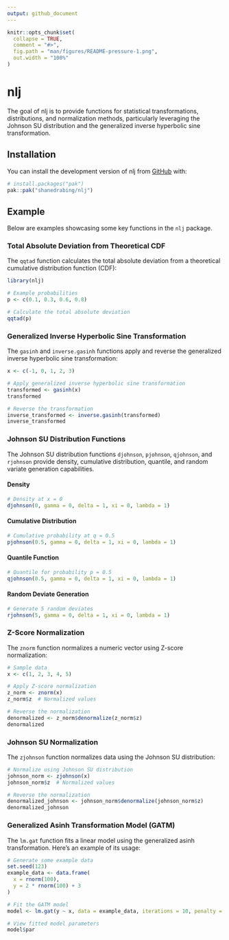 ```yaml
---
output: github_document
---
```


<!-- README.md is generated from README.Rmd. Please edit that file -->

```r
knitr::opts_chunk$set(
  collapse = TRUE,
  comment = "#>",
  fig.path = "man/figures/README-pressure-1.png",
  out.width = "100%"
)
```

# nlj

<!-- badges: start -->
<!-- badges: end -->

The goal of nlj is to provide functions for statistical transformations,
distributions, and normalization methods, particularly leveraging the Johnson
SU distribution and the generalized inverse hyperbolic sine transformation.

## Installation

You can install the development version of nlj from
[GitHub](https://github.com/) with:

``` r
# install.packages("pak")
pak::pak("shanedrabing/nlj")
```

## Example

Below are examples showcasing some key functions in the `nlj` package.

### Total Absolute Deviation from Theoretical CDF

The `qqtad` function calculates the total absolute deviation from a theoretical
cumulative distribution function (CDF):

```r
library(nlj)

# Example probabilities
p <- c(0.1, 0.3, 0.6, 0.8)

# Calculate the total absolute deviation
qqtad(p)
```

### Generalized Inverse Hyperbolic Sine Transformation

The `gasinh` and `inverse.gasinh` functions apply and reverse the generalized
inverse hyperbolic sine transformation:

```r
x <- c(-1, 0, 1, 2, 3)

# Apply generalized inverse hyperbolic sine transformation
transformed <- gasinh(x)
transformed

# Reverse the transformation
inverse_transformed <- inverse.gasinh(transformed)
inverse_transformed
```

### Johnson SU Distribution Functions

The Johnson SU distribution functions `djohnson`, `pjohnson`, `qjohnson`, and
`rjohnson` provide density, cumulative distribution, quantile, and random
variate generation capabilities.

#### Density

```r
# Density at x = 0
djohnson(0, gamma = 0, delta = 1, xi = 0, lambda = 1)
```

#### Cumulative Distribution

```r
# Cumulative probability at q = 0.5
pjohnson(0.5, gamma = 0, delta = 1, xi = 0, lambda = 1)
```

#### Quantile Function

```r
# Quantile for probability p = 0.5
qjohnson(0.5, gamma = 0, delta = 1, xi = 0, lambda = 1)
```

#### Random Deviate Generation

```r
# Generate 5 random deviates
rjohnson(5, gamma = 0, delta = 1, xi = 0, lambda = 1)
```

### Z-Score Normalization

The `znorm` function normalizes a numeric vector using Z-score normalization:

```r
# Sample data
x <- c(1, 2, 3, 4, 5)

# Apply Z-score normalization
z_norm <- znorm(x)
z_norm$z  # Normalized values

# Reverse the normalization
denormalized <- z_norm$denormalize(z_norm$z)
denormalized
```

### Johnson SU Normalization

The `zjohnson` function normalizes data using the Johnson SU distribution:

```r
# Normalize using Johnson SU distribution
johnson_norm <- zjohnson(x)
johnson_norm$z  # Normalized values

# Reverse the normalization
denormalized_johnson <- johnson_norm$denormalize(johnson_norm$z)
denormalized_johnson
```

### Generalized Asinh Transformation Model (GATM)

The `lm.gat` function fits a linear model using the generalized asinh
transformation. Here’s an example of its usage:

```r
# Generate some example data
set.seed(123)
example_data <- data.frame(
  x = rnorm(100),
  y = 2 * rnorm(100) + 3
)

# Fit the GATM model
model <- lm.gat(y ~ x, data = example_data, iterations = 10, penalty = 1e-6, verbose = TRUE)

# View fitted model parameters
model$par
```
